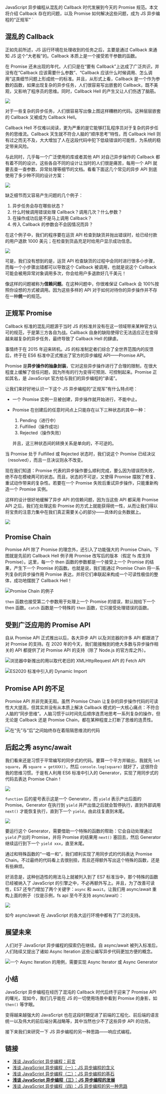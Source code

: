 JavaScript 异步编程从混乱的 Callback 时代发展到今天的 Promise 规范。本文将介绍 Callback 存在的问题，以及 Promise 如何解决这些问题，成为 JS 异步编程的“正规军”
`

## 混乱的 Callback

正如先前所述，JS 运行环境在处理收到的任务之后，主要是通过 Callback 来通知 JS 这个“大老板”的。Callback 本质上是一个接受若干参数的函数。

在 Promise 还未出现的年代，人们只是在“要有 Callback”上达成了广泛共识，并没有在“Callback 应该需要什么参数”、“Callback 应该什么时候调用、怎么调用”这类细节问题上形成统一的标准。并且，从形式上看，Callback 是一个作为参数的函数，如果出现复杂的异步任务，人们很容易写出嵌套的 Callback，既不美观，又影响了程序员的思维。同时，Callback Hell 的产生又让人们伤透了脑筋。

![](/images/uploads/async-js-3-1.png)

对于一些复杂的异步任务，人们很容易写出像上图这样糟糕的代码。这种层层嵌套的 Callback 又被成为 Callback Hell。

Callback Hell 不仅难以阅读，更为严重的是它能够打乱程序员对于复杂的异步任务的思维流。Callback 天生就不符合人脑的“顺序思考”特性，而 Callback Hell 则有过之而无不及，大大增加了人在这段代码中犯下低级错误的可能性，为系统的稳定带来风险。

与此同时，几乎每一个广泛使用的库或者其他 API 对自己异步操作的 Callback 都有着不同的设计。这些各自不同的设计让当时的人们很是痛苦，每用一个 API 就要去查一查参数、异常处理等细节的文档。看看下面这几个常见的异步 API 到底使用了多少种不同的设计方案：

![](/images/uploads/async-js-3-2.png)

缺乏细节而又容易产生问题的几个例子：

1. 异步任务会存在哪些状态？
2. 什么时候调用错误处理 Callback？调用几次？什么参数？
3. 在操作成功后是不是马上调用 Callback？
4. 传入 Callback 的参数会不会因情况而异？

在这个例子中，我们的程序要在运货 API 检查到缺货并抛出错误时，给已经付款的用户退款 1000 美元；在检查到货品充足时给用户显示成功信息。

![](/images/uploads/async-js-3-3.png)

可是，我们没有想到的是，运货 API 检查缺货的过程中会同时进行很多小步骤，而每一个小步骤出错都可以导致这个 Callback 被调用，也就是说这个 Callback 可能会被用异常对象调用多次，你会给用户多退款好几千美元！

像这样的问题被称为**信赖问题**。在这种问题中，你很难保证 Callback 会 100%按照你设想的方式被调用。因为这些多样的 API 对于如何对待你的异步操作并不存在一种**统一**的规范。

## 正规军 Promise

Callback 标准的混乱问题源于当时 JS 的标准并没有在这一领域带来某种官方认可的规范，于是第三方各自为战。Callback 自身的缺陷使得它无法适应正在变得越来越复杂的异步任务，最终导致了 Callback Hell 的肆虐。

事情终于在 2015 年迎来转机。JS 的标准制定者们综合了全世界范围内的反馈后，终于在 ES6 标准中正式推出了官方的异步编程 API——Promise API。

Promise 是**异步操作的抽象封装**，它对这些异步操作进行了合理的限制，在很大程度上缓解了信任问题，因为所有的行为变得可预测、可控制起来。Promise 正如其名，是 JavaScript 官方给与我们的异步编程的“承诺”。

让我们来好好地认识一下这个 JS 异步编程的“正规军”有什么特点吧：

- 一个 Promise 实例一旦被创建，异步操作就开始进行，不能中止。
- Promise 在创建后的任意时间点上只能存在以下三种状态的其中一种：

  1. Pending（进行中）
  2. Fulfilled（操作成功）
  3. Rejected（操作失败）

  并且，这三种状态间的转换关系是单向的，不可逆的。

当 Promise 处于 Fulfilled 或 Rejected 状态时，我们说这个 Promise 已经决议（resolved），而且一旦决议则永不改变。

现在我们知道：Promise 代表的异步操作要么顺利完成，要么因为错误而失败，绝不存在模棱两可的状态。而且，状态的不可逆，又使得 Promise 摆脱了修复、重试动作带来的复杂性。若要在一个 Promise 失败后重试异步操作，只能重新构造一个 Promise 实例。

这样的设计很好地缓解了异步 API 的信赖问题，因为当这些 API 都采用 Promise API 之后，我们在处理这些 Promise 的方式上就能获得统一性，从而让我们得以将宝贵的注意力集中在我们真正需要关心的部分——具体的业务数据上。

![](/images/uploads/async-js-3-4.png)

## Promise Chain

Promise API 除了 Promise 的理念外，还引入了功能强大的 Promise Chain。下图就是先前的 Callback Hell 例子用 Promise 改写后的版本（假定 fs 库支持 Promise）。这里，每一个 then 函数的参数都是一个接受上一个 Promise 的结果，产生下一个 Promise 的函数。也就是说，我们能通过 Promise Chain 将一系列复杂的异步操作用 Promise 表达，并将它们串联起来构成一个可读性极佳的整体，成功地摆脱了 Callback Hell！

![Promise Chain 的例子](/images/uploads/async-js-3-5.png)

`then` 函数也接受第二个参数用于处理上一个 Promise 的错误，默认抛给下一个 then 函数。`catch` 函数是一个特殊的 `then` 函数，它只接受处理错误的函数。

## 受到广泛应用的 Promise API

自从 Promise API 正式推出以后，各大异步 API 以及浏览器的许多 API 都跟进了对 Promise 的支持。在 2020 年的今天，我们能接触到的绝大多数与异步操作相关的 API 都提供了对 Promise API 的支持（除了 Node.js 的官方库之外）。

![浏览器中新推出的用以取代老旧的 XMLHttpRequest API 的 Fetch API](/images/uploads/async-js-3-6.png)

![ES2020 标准中引入的 Dynamic Import](/images/uploads/async-js-3-7.png)

## Promise API 的不足

Promise API 并非完美无瑕。虽然 Promise Chain 让复杂的异步操作代码的可读性大大提高，但其实并没有从本质上解决 Callback 模式的一大核心痛点：不符合人脑的“同步思维”。人脑习惯于以时间先后顺序连贯地思考一系列复杂的操作，但无论是 Callback 还是 Promise Chain，都在某种程度上打断了思维的连贯性。

![在“先”与“后”之间始终存在着阻隔思维流的代码](/images/uploads/async-js-3-8.png)

## 后起之秀 async/await

我们看来还是习惯于平常编写的同步式的代码。要算一个平方并输出，我就先 `let square`，再 `square = getXXX()`，然后 `console.log(square)` 就好了，这很符合我的思维习惯。于是有人利用 ES6 标准中引入的 Generator，实现了用同步式的代码去表达 Promise Chain！

![](/images/uploads/async-js-3-9.png)

`function` 后的星号表示这是一个 Generator，而 `yield` 表示产出后面的 Promise。Generator 在执行到 `yield` 并产出值之后就会暂停执行，直到外部调用 `next()` 才能恢复执行，直到下一个 `yield`，由此往复直到末尾。

![](/images/uploads/async-js-3-10.png)

要运行这个 Generator，需要借助一个特殊的函数的帮助：它会自动处理通过 `yield` 产出的 Promise，并将 Promise 的结果用 `next()` 塞回去，然后 Generator 继续运行到下一个 `yield xxx`，直至末尾。

通过和特殊函数的“一唱一和”，我们顺利实现了用同步式的代码表达 Promise Chain。不过最终的代码看上去很别扭，而且还得额外写出这个特殊的函数，还是有些麻烦。

好消息是，这种创造性的用法马上就被列入到了 ES7 标准当中，那个特殊的函数已经被纳入了 JavaScript 的引擎之中，不必再额外写上。并且，为了改善可读性，ES7 还专门增加了两个关键字：`async` 和 `await`。让我们用 async/await 重构上面的例子（仅是示例，fs api 至今不支持 async/await）：

![](/images/uploads/async-js-3-11.png)

如今 async/await 在 JavaScript 的各大运行环境中都有了广泛的支持。

## 展望未来

人们对于 JavaScript 异步编程的探索仍在继续。自 async/await 被列入标准后，人们陆续又提出了诸如 Async Iteration 这些让编写异步代码更加方便的概念。

![一个 Async Iteration 的用例，需要实现 Async Iterator 或 Async Generator](/images/uploads/async-js-3-12.png)

## 小结

JavaScript 异步编程在经历了混沌的 Callback 时代后终于迎来了 Promise API 的曙光，现如今，我们几乎能在 JS 的一切使用场景中看到 Promise 的身影，如 `then()` 等字眼。

变得越来越强大的 JavaScript 也在这段时期促进了前端的工程化、前后端的语言统一以及伟大的前后端分离战略等，其中当然也少不了这些异步 API 的功劳。

接下来我们来研究一下 JS 异步编程的另一种思路——响应式编程。

## 链接

- [浅谈 JavaScript 异步编程：前言](/articles/async-js)
- [浅谈 JavaScript 异步编程（一）：JS 异步编程的含义](/articles/async-js-1)
- [浅谈 JavaScript 异步编程（二）：JS 异步编程的基石](/articles/async-js-2)
- **[浅谈 JavaScript 异步编程（三）：JS 异步编程的发展](/articles/async-js-3)**
- [浅谈 JavaScript 异步编程（四）：JS 异步编程的另一种思路](/articles/async-js-4)
